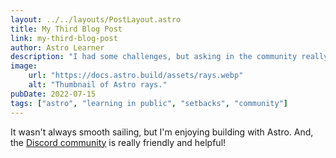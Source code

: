```yaml
---
layout: ../../layouts/PostLayout.astro
title: My Third Blog Post
link: my-third-blog-post
author: Astro Learner
description: "I had some challenges, but asking in the community really helped!"
image:
    url: "https://docs.astro.build/assets/rays.webp"
    alt: "Thumbnail of Astro rays."
pubDate: 2022-07-15
tags: ["astro", "learning in public", "setbacks", "community"]
---
```


It wasn't always smooth sailing, but I'm enjoying building with Astro. And, the [Discord community](https://astro.build/chat) is really friendly and helpful!